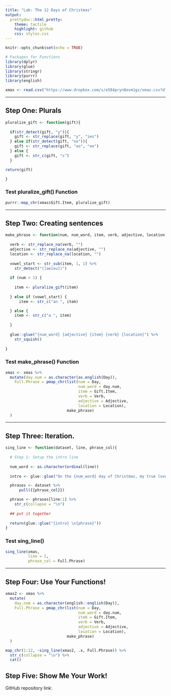 ```yaml
---
title: "Lab: The 12 Days of Christmas"
output:
  prettydoc::html_pretty:
    theme: tactile
    highlight: github
    css: styles.css
---
```


```r
knitr::opts_chunk$set(echo = TRUE)

# Packages for Functions
library(dplyr)
library(glue)
library(stringr)
library(purrr)
library(english)
```


```r
xmas <- read.csv("https://www.dropbox.com/s/e584pryn8evm1gz/xmas.csv?dl=1")

```

---

## Step One:  Plurals

```r

pluralize_gift <- function(gift){
  
  if(str_detect(gift, "y")){
    gift <- str_replace(gift, "y", "ies")
  } else if(str_detect(gift, "oo")){
    gift <- str_replace(gift, "oo", "ee")
  } else {
    gift <- str_c(gift, "s")
  }

return(gift)

}

```

### Test pluralize_gift() Function

```r

purrr::map_chr(xmas$Gift.Item, pluralize_gift)

```


---

## Step Two: Creating sentences

```r
make_phrase <- function(num, num_word, item, verb, adjective, location) {
  
  verb <- str_replace_na(verb, "")
  adjective <- str_replace_na(adjective, "")
  location <- str_replace_na(location, "")
  
  vowel_start <- str_sub(item, 1, 1) %>% 
    str_detect("([aeiou])")
  
  if (num > 1) {
    
    item <- pluralize_gift(item)
    
  } else if (vowel_start) {
      item <- str_c("an ", item)

  } else {
    item <- str_c("a ", item)
    
  }
  
  glue::glue("{num_word} {adjective} {item} {verb} {location}") %>%
    str_squish()
  
}
```


### Test make_phrase() Function

```r
xmas <- xmas %>%
  mutate(day.num = as.character(as.english(Day)), 
    Full.Phrase = pmap_chr(list(num = Day, 
                                num_word = day.num, 
                                item = Gift.Item, 
                                verb = Verb, 
                                adjective = Adjective, 
                                location = Location), 
                           make_phrase)
  )

```


---


## Step Three:  Iteration.

```r

sing_line <- function(dataset, line, phrase_col){
  
  # Step 1: Setup the intro line
  
  num_word <- as.character(ordinal(line))
  
  intro <- glue::glue("On the {num_word} day of Christmas, my true love sent to me,")

  phrases <- dataset %>% 
      pull({{phrase_col}})

  phrase <- phrases[line:1] %>% 
    str_c(collapse = "\n")
  
  ## put it together
  
  return(glue::glue("{intro} \n{phrase}"))
}

```

### Test sing_line()

```r

sing_line(xmas, 
          line = 2, 
          phrase_col = Full.Phrase)

```

---

## Step Four: Use Your Functions!

```r
xmas2 <- xmas %>%
  mutate(
    day.num = as.character(english::english(Day)), 
    Full.Phrase = pmap_chr(list(num = Day, 
                                num_word = day.num, 
                                item = Gift.Item, 
                                verb = Verb, 
                                adjective = Adjective, 
                                location = Location), 
                           make_phrase)
  )

map_chr(1:12, ~sing_line(xmas2, .x, Full.Phrase)) %>%
  str_c(collapse = "\n") %>%
  cat()

```

## Step Five: Show Me Your Work! 

GitHub repository link: 

<br><br><br><br>



